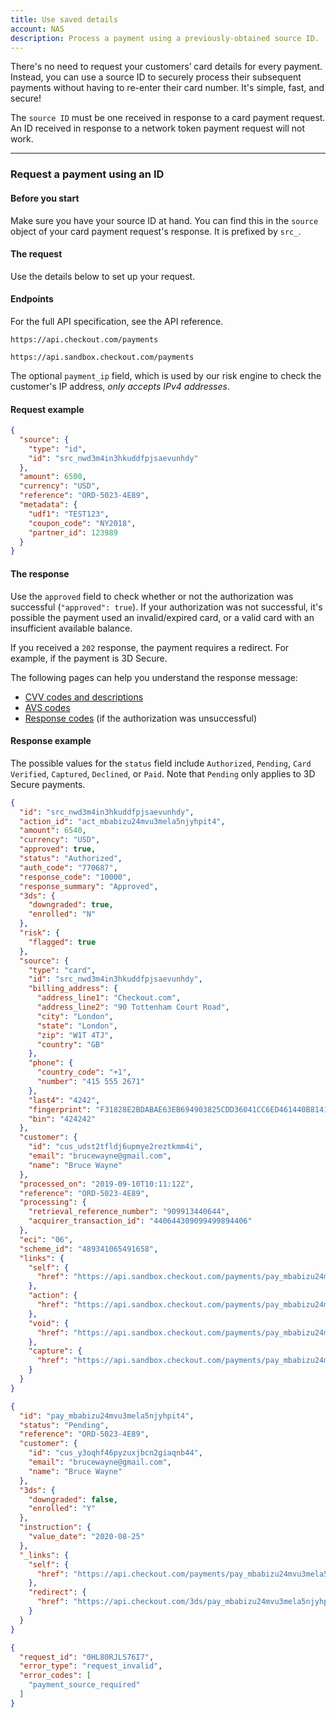 ```yaml
---
title: Use saved details
account: NAS
description: Process a payment using a previously-obtained source ID.
---
```


There's no need to request your customers’ card details for every payment. Instead, you can use a source ID to securely process their subsequent payments without having to re-enter their card number. It's simple, fast, and secure!

<TipBox variant="note">

The `source ID` must be one received in response to a card payment request. An ID received in response to a network token payment request will not work.

</TipBox>

---

### Request a payment using an ID

#### Before you start

Make sure you have your source ID at hand. You can find this in the `source` object of your card payment request's response. It is prefixed by `src_`.

#### The request

Use the details below to set up your request.

#### Endpoints

For the full API specification, see the <ExternalLink href="https://api-reference.checkout.com/preview/crusoe/#tag/Payments" target="_blank">API reference</ExternalLink>.

<tabs>
<tab title="Live">
<LineCodeWrapper type="post">

`https://api.checkout.com/payments`

</LineCodeWrapper>
</tab>
<tab title="Sandbox">
<LineCodeWrapper type="post">

`https://api.sandbox.checkout.com/payments`

</LineCodeWrapper>
</tab>
</tabs>

<TipBox variant="info" title="IPv4 or IPv6 addresses?">

The optional `payment_ip` field, which is used by our risk engine to check the customer's IP address, _only accepts IPv4 addresses_.

</TipBox>

#### Request example

```json
{
  "source": {
    "type": "id",
    "id": "src_nwd3m4in3hkuddfpjsaevunhdy"
  },
  "amount": 6500,
  "currency": "USD",
  "reference": "ORD-5023-4E89",
  "metadata": {
    "udf1": "TEST123",
    "coupon_code": "NY2018",
    "partner_id": 123989
  }
}
```
#### The response

Use the `approved` field to check whether or not the authorization was successful (`"approved": true`). If your authorization was not successful, it's possible the payment used an invalid/expired card, or a valid card with an insufficient available balance.

If you received a `202` response, the payment requires a redirect. For example, if the payment is 3D Secure.

<TipBox variant="success">

The following pages can help you understand the response message:

- [CVV codes and descriptions](/resources/codes/cvv-response-codes)
- [AVS codes](/resources/codes/avs-codes)
- [Response codes](/resources/codes/response-codes) (if the authorization was unsuccessful)

</TipBox>

#### Response example

The possible values for the `status` field include `Authorized`, `Pending`, `Card Verified`, `Captured`, `Declined`, or `Paid`. Note that `Pending` only applies to 3D Secure payments.

<tabs>
<tab title="201 Success">

```json
{
  "id": "src_nwd3m4in3hkuddfpjsaevunhdy",
  "action_id": "act_mbabizu24mvu3mela5njyhpit4",
  "amount": 6540,
  "currency": "USD",
  "approved": true,
  "status": "Authorized",
  "auth_code": "770687",
  "response_code": "10000",
  "response_summary": "Approved",
  "3ds": {
    "downgraded": true,
    "enrolled": "N"
  },
  "risk": {
    "flagged": true
  },
  "source": {
    "type": "card",
    "id": "src_nwd3m4in3hkuddfpjsaevunhdy",
    "billing_address": {
      "address_line1": "Checkout.com",
      "address_line2": "90 Tottenham Court Road",
      "city": "London",
      "state": "London",
      "zip": "W1T 4TJ",
      "country": "GB"
    },
    "phone": {
      "country_code": "+1",
      "number": "415 555 2671"
    },
    "last4": "4242",
    "fingerprint": "F31828E2BDABAE63EB694903825CDD36041CC6ED461440B81415895855502832",
    "bin": "424242"
  },
  "customer": {
    "id": "cus_udst2tfldj6upmye2reztkmm4i",
    "email": "brucewayne@gmail.com",
    "name": "Bruce Wayne"
  },
  "processed_on": "2019-09-10T10:11:12Z",
  "reference": "ORD-5023-4E89",
  "processing": {
    "retrieval_reference_number": "909913440644",
    "acquirer_transaction_id": "440644309099499894406"
  },
  "eci": "06",
  "scheme_id": "489341065491658",
  "links": {
    "self": {
      "href": "https://api.sandbox.checkout.com/payments/pay_mbabizu24mvu3mela5njyhpit4"
    },
    "action": {
      "href": "https://api.sandbox.checkout.com/payments/pay_mbabizu24mvu3mela5njyhpit4/actions"
    },
    "void": {
      "href": "https://api.sandbox.checkout.com/payments/pay_mbabizu24mvu3mela5njyhpit4/captures"
    },
    "capture": {
      "href": "https://api.sandbox.checkout.com/payments/pay_mbabizu24mvu3mela5njyhpit4/voids"
    }
  }
}
```
</tab>
<tab title="202 Payment asynchronous / further action required">

```json
{
  "id": "pay_mbabizu24mvu3mela5njyhpit4",
  "status": "Pending",
  "reference": "ORD-5023-4E89",
  "customer": {
    "id": "cus_y3oqhf46pyzuxjbcn2giaqnb44",
    "email": "brucewayne@gmail.com",
    "name": "Bruce Wayne"
  },
  "3ds": {
    "downgraded": false,
    "enrolled": "Y"
  },
  "instruction": {
    "value_date": "2020-08-25"
  },
  "_links": {
    "self": {
      "href": "https://api.checkout.com/payments/pay_mbabizu24mvu3mela5njyhpit4"
    },
    "redirect": {
      "href": "https://api.checkout.com/3ds/pay_mbabizu24mvu3mela5njyhpit4"
    }
  }
}
```

</tab>
<tab title="422 Invalid data was sent">

```json
{
  "request_id": "0HL80RJLS76I7",
  "error_type": "request_invalid",
  "error_codes": [
    "payment_source_required"
  ]
}
```

</tab>
</tabs>
